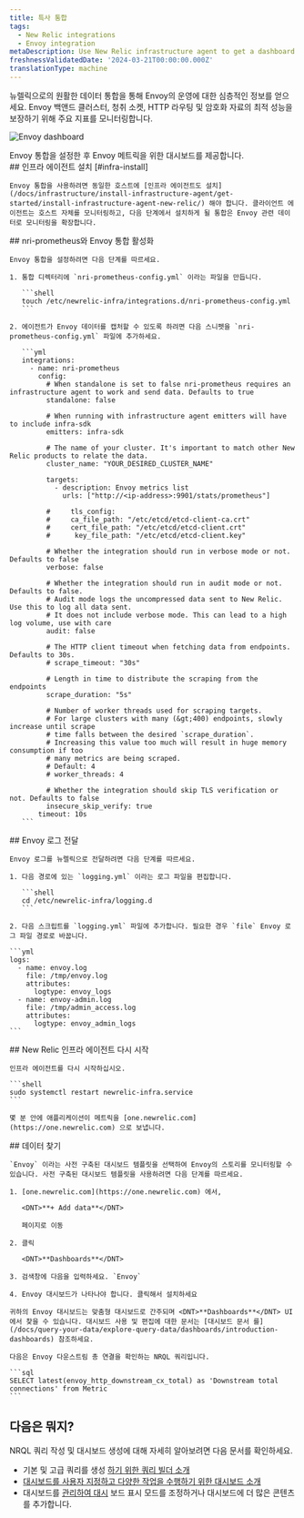 ```yaml
---
title: 특사 통합
tags:
  - New Relic integrations
  - Envoy integration
metaDescription: Use New Relic infrastructure agent to get a dashboard with metrics from your Envoy.
freshnessValidatedDate: '2024-03-21T00:00:00.000Z'
translationType: machine
---
```



뉴렐릭으로의 원활한 데이터 통합을 통해 Envoy의 운영에 대한 심층적인 정보를 얻으세요. Envoy 백앤드 클러스터, 청취 소켓, HTTP 라우팅 및 암호화 자료의 최적 성능을 보장하기 위해 주요 지표를 모니터링합니다.

<img
  title="Envoy dashboard"
  alt="Envoy dashboard"
  src={envoyDashboard}
/>

<figcaption>
  Envoy 통합을 설정한 후 Envoy 메트릭을 위한 대시보드를 제공합니다.
</figcaption>

<Steps>
  <Step>
    ## 인프라 에이전트 설치 [#infra-install]

    Envoy 통합을 사용하려면 동일한 호스트에 [인프라 에이전트도 설치](/docs/infrastructure/install-infrastructure-agent/get-started/install-infrastructure-agent-new-relic/) 해야 합니다. 클라이언트 에이전트는 호스트 자체를 모니터링하고, 다음 단계에서 설치하게 될 통합은 Envoy 관련 데이터로 모니터링을 확장합니다.
  </Step>

  <Step>
    ## nri-prometheus와 Envoy 통합 활성화

    Envoy 통합을 설정하려면 다음 단계를 따르세요.

    1. 통합 디렉터리에 `nri-prometheus-config.yml` 이라는 파일을 만듭니다.

       ```shell
       touch /etc/newrelic-infra/integrations.d/nri-prometheus-config.yml
       ```

    2. 에이전트가 Envoy 데이터를 캡처할 수 있도록 하려면 다음 스니펫을 `nri-prometheus-config.yml` 파일에 추가하세요.

       ```yml
       integrations:
         - name: nri-prometheus
           config:
             # When standalone is set to false nri-prometheus requires an infrastructure agent to work and send data. Defaults to true 
             standalone: false

             # When running with infrastructure agent emitters will have to include infra-sdk 
             emitters: infra-sdk

             # The name of your cluster. It's important to match other New Relic products to relate the data.
             cluster_name: "YOUR_DESIRED_CLUSTER_NAME"

             targets:
               - description: Envoy metrics list
                 urls: ["http://<ip-address>:9901/stats/prometheus"]

             #     tls_config:
             #     ca_file_path: "/etc/etcd/etcd-client-ca.crt"
             #     cert_file_path: "/etc/etcd/etcd-client.crt"
             #      key_file_path: "/etc/etcd/etcd-client.key"

             # Whether the integration should run in verbose mode or not. Defaults to false
             verbose: false

             # Whether the integration should run in audit mode or not. Defaults to false.
             # Audit mode logs the uncompressed data sent to New Relic. Use this to log all data sent.
             # It does not include verbose mode. This can lead to a high log volume, use with care
             audit: false

             # The HTTP client timeout when fetching data from endpoints. Defaults to 30s.
             # scrape_timeout: "30s"

             # Length in time to distribute the scraping from the endpoints
             scrape_duration: "5s"

             # Number of worker threads used for scraping targets.
             # For large clusters with many (&gt;400) endpoints, slowly increase until scrape
             # time falls between the desired `scrape_duration`.
             # Increasing this value too much will result in huge memory consumption if too
             # many metrics are being scraped.
             # Default: 4
             # worker_threads: 4

             # Whether the integration should skip TLS verification or not. Defaults to false
             insecure_skip_verify: true
           timeout: 10s
       ```
  </Step>

  <Step>
    ## Envoy 로그 전달

    Envoy 로그를 뉴렐릭으로 전달하려면 다음 단계를 따르세요.

    1. 다음 경로에 있는 `logging.yml` 이라는 로그 파일을 편집합니다.

       ```shell
       cd /etc/newrelic-infra/logging.d
       ```

    2. 다음 스크립트를 `logging.yml` 파일에 추가합니다. 필요한 경우 `file` Envoy 로그 파일 경로로 바꿉니다.

    ```yml
    logs:
      - name: envoy.log
        file: /tmp/envoy.log
        attributes:
          logtype: envoy_logs
      - name: envoy-admin.log
        file: /tmp/admin_access.log
        attributes:
          logtype: envoy_admin_logs
    ```
  </Step>

  <Step>
    ## New Relic 인프라 에이전트 다시 시작

    인프라 에이전트를 다시 시작하십시오.

    ```shell
    sudo systemctl restart newrelic-infra.service
    ```

    몇 분 안에 애플리케이션이 메트릭을 [one.newrelic.com](https://one.newrelic.com) 으로 보냅니다.  

  </Step>

  <Step>
    ## 데이터 찾기

    `Envoy` 이라는 사전 구축된 대시보드 템플릿을 선택하여 Envoy의 스토리를 모니터링할 수 있습니다. 사전 구축된 대시보드 템플릿을 사용하려면 다음 단계를 따르세요.

    1. [one.newrelic.com](https://one.newrelic.com) 에서,

       <DNT>**+ Add data**</DNT>

       페이지로 이동

    2. 클릭

       <DNT>**Dashboards**</DNT>

    3. 검색창에 다음을 입력하세요. `Envoy`

    4. Envoy 대시보드가 나타나야 합니다. 클릭해서 설치하세요

    귀하의 Envoy 대시보드는 맞춤형 대시보드로 간주되며 <DNT>**Dashboards**</DNT> UI 에서 찾을 수 있습니다. 대시보드 사용 및 편집에 대한 문서는 [대시보드 문서 를](/docs/query-your-data/explore-query-data/dashboards/introduction-dashboards) 참조하세요.

    다음은 Envoy 다운스트림 총 연결을 확인하는 NRQL 쿼리입니다.

    ```sql
    SELECT latest(envoy_http_downstream_cx_total) as 'Downstream total connections' from Metric
    ```
  </Step>
</Steps>

## 다음은 뭐지?

NRQL 쿼리 작성 및 대시보드 생성에 대해 자세히 알아보려면 다음 문서를 확인하세요.

* 기본 및 고급 쿼리를 생성 [하기 위한 쿼리 빌더 소개](/docs/query-your-data/explore-query-data/query-builder/introduction-query-builder)
* [대시보드를 사용자 지정하고 다양한 작업을 수행하기 위한 대시보드 소개](/docs/query-your-data/explore-query-data/dashboards/introduction-dashboards)
* 대시보드를 [관리하여 대시](/docs/query-your-data/explore-query-data/dashboards/manage-your-dashboard) 보드 표시 모드를 조정하거나 대시보드에 더 많은 콘텐츠를 추가합니다.